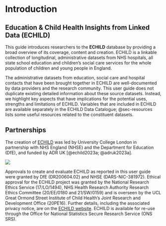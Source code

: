 # Introduction {#sec-echild-introduction}

## Education & Child Health Insights from Linked Data (ECHILD)

This guide introduces researchers to the **ECHILD** database by providing a broad overview of its coverage, content and creation. ECHILD is a linkable collection of longitudinal, administrative datasets from NHS hospitals, all state school education and children’s social care services for the whole population of children and young people in England.

The administrative datasets from education, social care and hospital contacts that have been brought together in ECHILD are well-documented by data providers and the research community. This user guide does not duplicate existing detailed information about these source datasets. Instead, we highlight key aspects that have implications for the potential uses, strengths and limitations of ECHILD. Variables that are included in ECHILD are available separately in the ECHILD Data Catalogue; @sec-resources lists some useful resources related to the constituent datasets.

## Partnerships

The creation of [ECHILD](https://www.echild.ac.uk/) was led by University College London in partnership with NHS England (NHSE) and the Department for Education (DfE), and funded by ADR UK [@echild2023a; @adruk2023a].

![](static/partners.png){fig-alt="Image showing the ECHILD partners: UCL GOS ICH, NHS England, ONS, ESRC, LSHTM, IFS, NIHR, ADUK and DfE."}

Approvals to create and evaluate ECHILD as reported in this user guide were granted by DfE (DR200604.02) and NHSE (DARS-NIC-381972). Ethical approval for the ECHILD project was granted by the National Research Ethics Service (17/LO/1494), NHS Health Research Authority Research Ethics Committee (20/EE/0180 and 21/SW/0159) and is overseen by the UCL Great Ormond Street Institute of Child Health’s Joint Research and Development Office (20PE16). Further details, including the associated privacy notice, are on the [ECHILD website](https://www.echild.ac.uk/). ECHILD is available for re-use through the Office for National Statistics Secure Research Service (ONS SRS).
